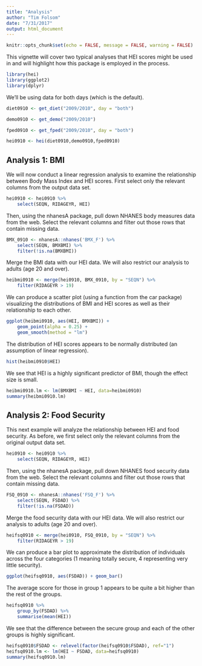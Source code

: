 ```yaml
---
title: "Analysis"
author: "Tim Folsom"
date: "7/31/2017"
output: html_document
---
```


```r
knitr::opts_chunk$set(echo = FALSE, message = FALSE, warning = FALSE)
```

This vignette will cover two typical analyses that HEI scores might be used in and will highlight how this package is employed in the process.

```r
library(hei)
library(ggplot2)
library(dplyr)
```

We'll be using data for both days (which is the default).

```r
diet0910 <- get_diet("2009/2010", day = "both")

demo0910 <- get_demo("2009/2010")

fped0910 <- get_fped("2009/2010", day = "both")

hei0910 <- hei(diet0910,demo0910,fped0910)
```

## Analysis 1: BMI

We will now conduct a linear regression analysis to examine the relationship between Body Mass Index and HEI scores. First select only the relevant columns from the output data set.

```r
hei0910 <- hei0910 %>% 
    select(SEQN, RIDAGEYR, HEI)
```

Then, using the nhanesA package, pull down NHANES body measures data from the web. Select the relevant columns and filter out those rows that contain missing data.

```r
BMX_0910 <- nhanesA::nhanes('BMX_F') %>%
    select(SEQN, BMXBMI) %>% 
    filter(!is.na(BMXBMI))
```

Merge the BMI data with our HEI data. We will also restrict our analysis to adults (age 20 and over).

```r
heibmi0910 <- merge(hei0910, BMX_0910, by = "SEQN") %>%
    filter(RIDAGEYR > 19)
```

We can produce a scatter plot (using a function from the car package) visualizing the distributions of BMI and HEI scores as well as their relationship to each other.

```r
ggplot(heibmi0910, aes(HEI, BMXBMI)) +
    geom_point(alpha = 0.25) +
    geom_smooth(method = "lm")
```

The distribution of HEI scores appears to be normally distributed (an assumption of linear regression).

```r
hist(heibmi0910$HEI)
```

We see that HEI is a highly significant predictor of BMI, though the effect size is small.

```r
heibmi0910.lm <- lm(BMXBMI ~ HEI, data=heibmi0910)
summary(heibmi0910.lm)
```


## Analysis 2: Food Security

This next example will analyze the relationship between HEI and food security. As before, we first select only the relevant columns from the original output data set.

```r
hei0910 <- hei0910 %>% 
    select(SEQN, RIDAGEYR, HEI)
```

Then, using the nhanesA package, pull down NHANES food security data from the web. Select the relevant columns and filter out those rows that contain missing data.

```r
FSQ_0910 <- nhanesA::nhanes('FSQ_F') %>%
    select(SEQN, FSDAD) %>% 
    filter(!is.na(FSDAD))
```

Merge the food security data with our HEI data. We will also restrict our analysis to adults (age 20 and over).

```r
heifsq0910 <- merge(hei0910, FSQ_0910, by = "SEQN") %>%
    filter(RIDAGEYR > 19)
```

We can produce a bar plot to approximate the distribution of individuals across the four categories (1 meaning totally secure, 4 representing very little security).

```r
ggplot(heifsq0910, aes(FSDAD)) + geom_bar()
```

The average score for those in group 1 appears to be quite a bit higher than the rest of the groups.

```r
heifsq0910 %>% 
    group_by(FSDAD) %>% 
    summarise(mean(HEI))
```

We see that the difference between the secure group and each of the other groups is highly significant.

```r
heifsq0910$FSDAD <- relevel(factor(heifsq0910$FSDAD), ref="1")
heifsq0910.lm <- lm(HEI ~ FSDAD, data=heifsq0910)
summary(heifsq0910.lm)
```